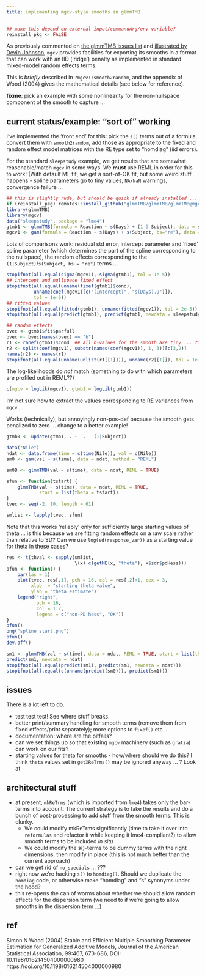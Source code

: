 ```yaml
---
title: implementing mgcv-style smooths in glmmTMB
---
```



```r
## make this depend on external input/commandArg/env variable?
reinstall_pkg <- FALSE
```

As previously commented on [the glmmTMB issues list](https://github.com/glmmTMB/glmmTMB/issues/704) and [illustrated by Devin Johnson](https://gist.github.com/dsjohnson/9d66aa47557ad56438aaf75dd25910ea), `mgcv` provides facilities for exporting its smooths in a format that can work with an IID ('ridge') penalty as implemented in standard mixed-model random effects terms.

This is *briefly* described in `?mgcv::smooth2random`, and the appendix of Wood (2004) gives the mathematical details (see below for reference).

**fixme**: pick an example with some nonlinearity for the non-nullspace component of the smooth to capture ...

## current status/example: "sort of" working

I've implemented the 'front end' for this: pick the `s()` terms out of a formula, convert them with `smooth2random`, add those as appropriate to the fixed and random effect model matrices with the RE type set to "homdiag" (iid errors).

For the standard `sleepstudy` example, we get results that are somewhat reasonable/match `mgcv` in some ways. We **must** use REML in order for this to work! (With default ML fit, we get a sort-of-OK fit, but some weird stuff happens - spline parameters go to tiny values, `NA/NaN` warnings, convergence failure ...

```r
## this is slightly rude, but should be quick if already installed ...
if (reinstall_pkg) remotes::install_github("glmmTMB/glmmTMB/glmmTMB@mgcv_smooths")
library(glmmTMB)
library(mgcv)
data("sleepstudy", package = "lme4")
gtmb1 <- glmmTMB(formula = Reaction ~ s(Days) + (1 | Subject), data = sleepstudy, REML = TRUE)
mgcv1 <- gam(formula = Reaction ~ s(Days) + s(Subject, bs="re"), data = sleepstudy)
```

Lots of comparisons work: residual std error, intercept parameter and 'fixed' spline parameter (which determines the part of the spline corresponding to the nullspace), the random effects corresponding to the `(1|Subject)`/`s(Subject, bs = "re")` terms ...

```r
stopifnot(all.equal(sigma(mgcv1), sigma(gtmb1), tol = 1e-5))
## intercept and nullspace fixed effect
stopifnot(all.equal(unname(fixef(gtmb1)$cond),
          unname(coef(mgcv1)[c("(Intercept)", "s(Days).9")]),
          tol = 1e-6))
## fitted values
stopifnot(all.equal(fitted(gtmb1), unname(fitted(mgcv1)), tol = 2e-5))
stopifnot(all.equal(predict(gtmb1), predict(gtmb1, newdata = sleepstudy)))

## random effects
bvec <- gtmb1$fit$parfull
bvec <- bvec[names(bvec) == "b"]
r1 <- ranef(gtmb1)$cond  ## all b-values for the smooth are tiny ... ??
r2 <- split(coef(mgcv1), substr(names(coef(mgcv1)), 1, 3))[c(3,2)]
names(r2) <- names(r1)
stopifnot(all.equal(unname(unlist(r1[[1]])), unname(r2[[1]]), tol = 1e-5))
```

The log-likelihoods do *not* match (something to do with which parameters are profiled out in REML??)

```r
c(mgcv = logLik(mgcv1), gtmb1 = logLik(gtmb1))
```

I'm not sure how to extract the values corresponding to RE variances from `mgcv` ...

Works (technically), but annoyingly non-pos-def because the smooth gets penalized to zero ... change to a better example!

```r
gtmb0 <- update(gtmb1, . ~  . - (1|Subject))
```

```r
data("Nile")
ndat <- data.frame(time = c(time(Nile)), val = c(Nile))
sm0 <- gam(val ~ s(time), data = ndat, method = "REML")

sm0B <- glmmTMB(val ~ s(time), data = ndat, REML = TRUE)

sfun <- function(tstart) {
    glmmTMB(val ~ s(time), data = ndat, REML = TRUE,
            start = list(theta = tstart))
}
tvec <- seq(-2, 10, length = 61)
```

```r
smlist <- lapply(tvec, sfun)
```

Note that this works 'reliably' only for sufficiently large starting values of theta ...  is this because
we are fitting random effects on a raw scale rather than relative to SD?  Can we use `log(sd(response_var))` as a 
starting value for theta in these cases? 

```r
res <- t(thval <- sapply(smlist,
                         \(x) c(getME(x, "theta"), x$sdr$pdHess)))
pfun <- function() {
    par(las = 1)
    plot(tvec, res[,1], pch = 16, col = res[,2]+1, cex = 3,
         xlab  = "starting theta value",
         ylab = "theta estimate")
    legend("right",
           pch = 16,
           col = 1:2,
           legend = c("non-PD hess", "OK"))
}
pfun()
png("spline_start.png")
pfun()
dev.off()
```

```r
sm1 <- glmmTMB(val ~ s(time), data = ndat, REML = TRUE, start = list(theta = 5))
predict(sm1, newdata = ndat)
stopifnot(all.equal(predict(sm1), predict(sm1, newdata = ndat)))
stopifnot(all.equal(c(unname(predict(sm0))), predict(sm1)))
```

## issues 

There is a lot left to do.

* test test test! See where stuff breaks.
* better print/summary handling for smooth terms (remove them from fixed effects/print separately); more options to `fixef()` etc ...
* documentation: where are the pitfalls?
* can we set things up so that existing `mgcv` machinery (such as `gratia`) can work on our fits?
* starting values for theta for smooths - how/where should we do this? I think `theta` values set in `getXReTrms()` may be ignored anyway ... ?  Look at 

## architectural stuff

* at present, `mkReTrms` (which is imported from `lme4`) takes only the bar-terms into account. The current strategy is to take the results and do a bunch of post-processing to add stuff from the smooth terms.  This is clunky.
     * We could modify mkReTrms significantly (time to take it over into `reformulas` and refactor it while keeping it lme4-compliant?) to allow smooth terms to be included *in situ*
     * We could modify the s()-terms to be dummy terms with the right dimensions, then modify in place (this is not much better than the current approach)
* can we get rid of `no_specials` ... ??? 
* right now we're hacking `s()` to `homdiag()`. Should we duplicate the `homdiag` code, or otherwise make "homdiag" and "s" synonyms under the hood?
* this re-opens the can of worms about whether we should allow random effects for the dispersion term (we need to if we're going to allow smooths in the dispersion term ...)

## ref

Simon N Wood (2004) Stable and Efficient Multiple Smoothing Parameter Estimation for Generalized Additive Models, Journal of the American Statistical Association, 99:467, 673-686, DOI: 10.1198/016214504000000980 https://doi.org/10.1198/016214504000000980

